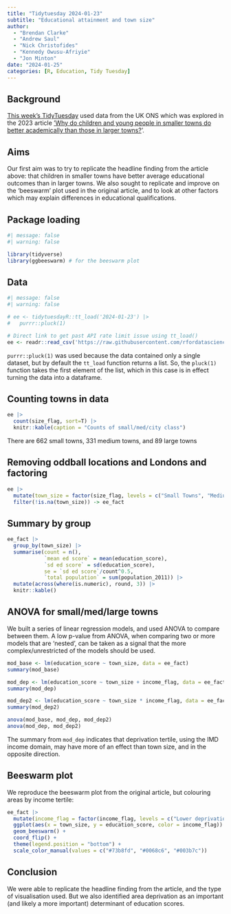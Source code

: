 ```yaml
---
title: "Tidytuesday 2024-01-23"
subtitle: "Educational attainment and town size"
author: 
  - "Brendan Clarke"
  - "Andrew Saul"
  - "Nick Christofides"
  - "Kennedy Owusu-Afriyie"
  - "Jon Minton"
date: "2024-01-25"
categories: [R, Education, Tidy Tuesday]
---
```


## Background

[This week's TidyTuesday](https://github.com/rfordatascience/tidytuesday/blob/master/data/2024/2024-01-23/readme.md) used data from the UK ONS which was explored in the 2023 article ['Why do children and young people in smaller towns do better academically than those in larger towns?](https://www.ons.gov.uk/peoplepopulationandcommunity/educationandchildcare/articles/whydochildrenandyoungpeopleinsmallertownsdobetteracademicallythanthoseinlargertowns/2023-07-25)'. 

## Aims

Our first aim was to try to replicate the headline finding from the article above: that children in smaller towns have better average educational outcomes than in larger towns. We also sought to replicate and improve on the 'beeswarm' plot used in the original article, and to look at other factors which may explain differences in educational qualifications.

## Package loading
```r
#| message: false
#| warning: false

library(tidyverse)
library(ggbeeswarm) # for the beeswarm plot
```


## Data
```r
#| message: false
#| warning: false

# ee <- tidytuesdayR::tt_load('2024-01-23') |>
#   purrr::pluck(1)

# Direct link to get past API rate limit issue using tt_load()
ee <- readr::read_csv('https://raw.githubusercontent.com/rfordatascience/tidytuesday/master/data/2024/2024-01-23/english_education.csv')

```

`purrr::pluck(1)` was used because the data contained only a single dataset, but by default the `tt_load` function returns a list. So, the `pluck(1)` function takes the first element of the list, which in this case is in effect turning the data into a dataframe. 

## Counting towns in data
```r
ee |>
  count(size_flag, sort=T) |>
  knitr::kable(caption = "Counts of small/med/city class")
```

There are 662 small towns, 331 medium towns, and 89 large towns

## Removing oddball locations and Londons and factoring
```r
ee |>
  mutate(town_size = factor(size_flag, levels = c("Small Towns", "Medium Towns", "Large Towns"), ordered=T)) |>
  filter(!is.na(town_size)) -> ee_fact
```

## Summary by group
```r
ee_fact |>
  group_by(town_size) |>
  summarise(count = n(),
            `mean ed score` = mean(education_score),
            `sd ed score` = sd(education_score),
            se = `sd ed score`/count^0.5,
            `total population` = sum(population_2011)) |>
  mutate(across(where(is.numeric), round, 3)) |>
  knitr::kable()
```



## ANOVA for small/med/large towns

We built a series of linear regression models, and used ANOVA to compare between them. 
A low p-value from ANOVA, when comparing two or more models that are 'nested', can be taken as a signal that the more complex/unrestricted of the models should be used. 

```r
mod_base <- lm(education_score ~ town_size, data = ee_fact)
summary(mod_base)

mod_dep <- lm(education_score ~ town_size + income_flag, data = ee_fact)
summary(mod_dep)

mod_dep2 <- lm(education_score ~ town_size * income_flag, data = ee_fact)
summary(mod_dep2)

anova(mod_base, mod_dep, mod_dep2)
anova(mod_dep, mod_dep2)
```

The summary from `mod_dep` indicates that deprivation tertile, using the IMD income domain, may have more of an effect than town size, and in the opposite direction. 

## Beeswarm plot

We reproduce the beeswarm plot from the original article, but colouring areas by income tertile:

```r
ee_fact |>
  mutate(income_flag = factor(income_flag, levels = c("Lower deprivation towns", "Mid deprivation towns", "Higher deprivation towns"))) |>
  ggplot(aes(x = town_size, y = education_score, color = income_flag)) +
  geom_beeswarm() +
  coord_flip() +
  theme(legend.position = "bottom") +
  scale_color_manual(values = c("#73b8fd", "#0068c6", "#003b7c"))

```

## Conclusion

We were able to replicate the headline finding from the article, and the type of visualisation used. But we also identified area deprivation as an important (and likely a more important) determinant of education scores. 
